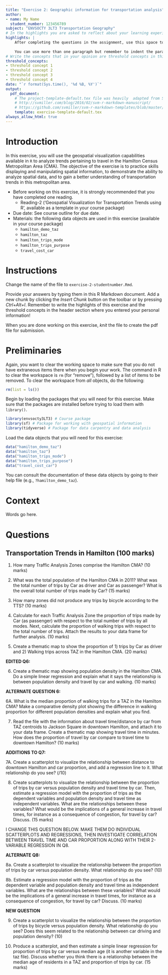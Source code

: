 ```yaml
---
title: "Exercise 2: Geographic information for transportation analysis"
author:
- name: My Name
  student_number: 123456789
subject: "ENVSOCTY 3LT3 Transportation Geography"
# In the highlights you are asked to reflect about your learning experience while working on this exercise. This section is worth 10 marks.
highlights: |
    After completing the questions in the assignment, use this space to briefly write your thoughts about your learning experience. What did you learn working on this assignment? How were you challenged? Or was it easy?
    
    You can use more than one paragraph but remember to indent the paragraphs. This summary does not need to be very long, try to write it in about 200 words. This section of the 
# Write the concepts that in your opinion are threshold concepts in this exercise. A threshold concept is a key idea that once you grasp it, it changes your understanding of a topic, phenomenon, subject, method, etc. Write between three and five threshold concepts that apply to your learning experience working on this exercise. This section is worth 5 marks.
threshold_concepts: 
- threshold concept 1
- threshold concept 2 
- threshold concept 3
- threshold concept 4
date: "`r format(Sys.time(), '%d %B, %Y')`"
output:
  pdf_document:
    # The project-template-default.tex file was heavily  adapted from Steven V. Miller's template for academic manuscripts. See:
    # http://svmiller.com/blog/2016/02/svm-r-markdown-manuscript/
    # https://github.com/svmiller/svm-r-markdown-templates/blob/master/svm-latex-ms.tex
    template: exercise-template-default.tex
always_allow_html: true
---
```


# Introduction

In this exercise, you will use the geospatial visualization capabilities available in `R` to analyze trends pertaining to travel in the Hamilton Census Metropolitan Area (CMA). The objective of the exercise is to practice skills displaying and manipulating spatial information, to demonstrate the ability to analyze spatial data, and to gain a better understanding of transportation trends in this metropolitan area.

* Before working on this exercise, it is strongly recommended that you have completed one reading.
    + Reading-2 ('Geospatial Visualization for Transportation Trends using R', available as a template in your course package)
* Due date:	See course outline for due date.
* Materials: the following data objects are used in this exercise (available in your course package)
    + `hamilton_demo_taz`
    + `hamilton_taz`
    + `hamilton_trips_mode`
    + `hamilton_trips_purpose`
    + `travel_cost_car`

# Instructions

Change the name of the file to `exercise-2-studentnumber.Rmd`. 

Provide your answers by typing them in this R Markdown document. Add a new chunk by clicking the *Insert Chunk* button on the toolbar or by pressing *Ctrl+Alt+I*. Remember to write the highlights of this exercise and the threshold concepts in the header section where you entered your personal information!

When you are done working on this exercise, _knit_ the file to create the pdf file for submission.

# Preliminaries

Again, you want to clear the working space to make sure that you do not have extraneous items there when you begin your work. The command in R to clear the workspace is `rm` (for "remove"), followed by a list of items to be removed. To clear the workspace from _all_ objects, do the following:
```r
rm(list = ls())
```

Begin by loading the packages that you will need for this exercise. Make sure that the packages are installed before trying to load them with `library()`. 
```r
library(envsocty3LT3) # Course package
library(sf) # Package for working with geospatial information
library(tidyverse) # Package for data carpentry and data analysis
```

Load the data objects that you will need for this exercise:
```r
data("hamilton_demo_taz")
data("hamilton_taz")
data("hamilton_trips_mode")
data("hamilton_trips_purpose")
data("travel_cost_car")
```

You can consult the documentation of these data objects by going to their help file (e.g., `?hamilton_demo_taz`).

# Context

Words go here.

# Questions

## Transportation Trends in Hamilton (100 marks)

1.	How many Traffic Analysis Zones comprise the Hamilton CMA? (10 marks)


2.	What was the total population of the Hamilton CMA in 2011? What was the total number of trips by Car as driver and Car as passenger? What is the overall total number of trips made by Car? (15 marks)


3.	How many zones did not produce any trips by bicycle according to the TTS? (10 marks)


4.	Calculate for each Traffic Analysis Zone the proportion of trips made by Car (as passenger) with respect to the total number of trips by all modes. Next, calculate the proportion of walking trips with respect to the total number of trips. Attach the results to your data frame for further analysis. (10 marks)


5.	Create a thematic map to show the proportion of 1) trips by Car as driver and 2) Walking trips across TAZ in the Hamilton CMA. (20 marks)


**EDITED Q6:**

6.  Create a thematic map showing population density in the Hamilton CMA. Do a simple linear regression and explain what it says the relationship is between population density and travel by car and walking. (10 marks)


**ALTERNATE QUESTION 6:**

6A. What is the median proportion of walking trips for a TAZ in the Hamilton CMA? Make a comparative density plot showing the difference in walking proportion for different population densities and explain what you find.


7.	Read the file with the information about travel time/distance by car from TAZ centroids to Jackson Square in downtown Hamilton, and attach it to your data frame. Create a thematic map showing travel time in minutes. How does the proportion of travel by car compare to travel time to downtown Hamilton? (10 marks)


**ADDITIONS TO Q7:**

7A. Create a scatterplot to visualize the relationship between distance to downtown Hamilton and car proportion, and add a regression line to it. What relationship do you see? (/10)


8.	Create scatterplots to visualize the relationship between the proportion of trips by car versus population density and travel time by car. Then, estimate a regression model with the proportion of trips as the dependent variables and population density and travel time as independent variables. What are the relationships between these variables? What would be the implications of a general increase in travel times, for instance as a consequence of congestion, for travel by car? Discuss. (15 marks)

I CHANGE THIS QUESTION BELOW. MAKE THEM DO INDIVIDUAL SCATTERPLOTS AND REGRESSIONS, THEN INVESTIGATE CORRELATION BETWEEN TRAVEL TIME AND CAR PROPORTION ALONG WITH THEIR 2-VARIABLE REGRESSION IN Q8. 


**ALTERNATE Q8:**

8a.	Create a scatterplot to visualize the relationship between the proportion of trips by car versus population density. What relationship do you see? (10)


8b. Estimate a regression model with the proportion of trips as the dependent variable and population density and travel time as independent variables. What are the relationships between these variables? What would be the implications of a general increase in travel times, for instance as a consequence of congestion, for travel by car? Discuss. (10 marks)


**NEW QUESTION**

9. Create a scatterplot to visualize the relationship between the proportion of trips by bicycle versus population density. What relationship do you see? Does this seem related to the relationship between car driving and population density? (10)


10. Produce a scatterplot, and then estimate a simple linear regression for proportion of trips by car versus median age (it is another variable in the taz file). Discuss whether you think there is a relationship between the median age of residents in a TAZ and proportion of trips by car. (15 marks)
